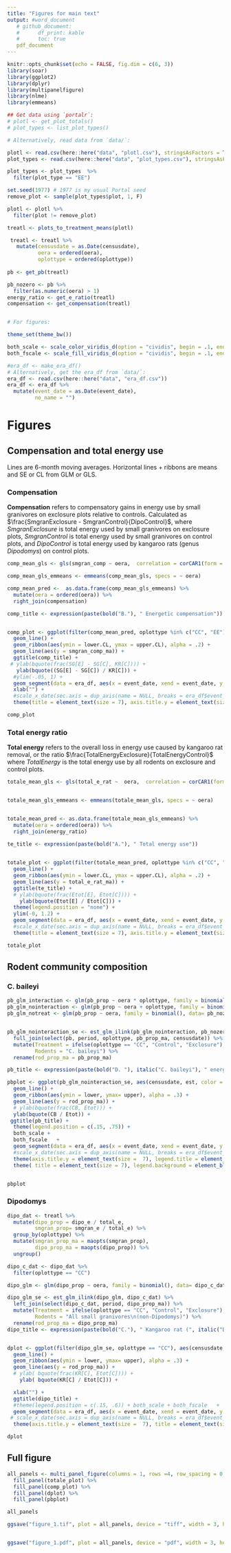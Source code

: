 ```yaml
---
title: "Figures for main text"
output: #word_document
   # github_document:
   #      df_print: kable
   #      toc: true
   pdf_document 
---
```


```r
knitr::opts_chunk$set(echo = FALSE, fig.dim = c(6, 3))
library(soar)
library(ggplot2)
library(dplyr)
library(multipanelfigure)
library(nlme)
library(emmeans)

## Get data using `portalr`:
# plotl <- get_plot_totals()
# plot_types <- list_plot_types()

# Alternatively, read data from `data/`:

plotl <- read.csv(here::here("data", "plotl.csv"), stringsAsFactors = T)
plot_types <- read.csv(here::here("data", "plot_types.csv"), stringsAsFactors = T)

plot_types <- plot_types  %>% 
  filter(plot_type == "EE")

set.seed(1977) # 1977 is my usual Portal seed
remove_plot <- sample(plot_types$plot, 1, F)

plotl <- plotl %>%
  filter(plot != remove_plot)

treatl <- plots_to_treatment_means(plotl) 

 treatl <- treatl %>%
   mutate(censusdate = as.Date(censusdate),
          oera = ordered(oera),
          oplottype = ordered(oplottype))
 
pb <- get_pb(treatl) 

pb_nozero <- pb %>%
  filter(as.numeric(oera) > 1)
energy_ratio <- get_e_ratio(treatl)
compensation <- get_compensation(treatl)


# For figures:

theme_set(theme_bw())

both_scale <- scale_color_viridis_d(option = "cividis", begin = .1, end = .8, direction = -1)
both_fscale <- scale_fill_viridis_d(option = "cividis", begin = .1, end = .8, direction = -1)

#era_df <- make_era_df()
# Alternatively, get the era_df from `data/`:
era_df <- read.csv(here::here("data", "era_df.csv"))
era_df <- era_df %>%
  mutate(event_date = as.Date(event_date),
         no_name = "")

```

# Figures

## Compensation and total energy use

Lines are 6-month moving averages. Horizontal lines + ribbons are means and SE or CL from GLM or GLS.

### Compensation

**Compensation** refers to compensatory gains in energy use by small granivores on exclosure plots relative to controls. Calculated as $\frac{SmgranExclosure - SmgranControl}{DipoControl}$, where $SmgranExclosure$ is total energy used by small granivores on exclosure plots, $SmgranControl$ is total energy used by small granivores on control plots, and $DipoControl$ is total energy used by kangaroo rats (genus *Dipodomys*) on control plots.

```r


comp_mean_gls <- gls(smgran_comp ~ oera,  correlation = corCAR1(form = ~ period), data = compensation)

comp_mean_gls_emmeans <- emmeans(comp_mean_gls, specs = ~ oera)

comp_mean_pred <-  as.data.frame(comp_mean_gls_emmeans) %>%
  mutate(oera = ordered(oera)) %>%
  right_join(compensation)

comp_title <- expression(paste(bold("B."), " Energetic compensation"))


comp_plot <- ggplot(filter(comp_mean_pred, oplottype %in% c("CC", "EE")), aes(censusdate, emmean)) +
  geom_line() +
  geom_ribbon(aes(ymin = lower.CL, ymax = upper.CL), alpha = .2) +
  geom_line(aes(y = smgran_comp_ma)) +
  ggtitle(comp_title) +
 # ylab(bquote(frac(SG[E] - SG[C], KR[C]))) +
   ylab(bquote((SG[E] - SG[C]) / KR[C])) +
  #ylim(-.05, 1) +
  geom_segment(data = era_df, aes(x = event_date, xend = event_date, y = -.05, yend = 1.4), linetype = 3)+
  xlab("") +
  #scale_x_date(sec.axis = dup_axis(name = NULL, breaks = era_df$event_date, labels = era_df$no_name)) +
  theme(title = element_text(size = 7), axis.title.y = element_text(size =  7), axis.text = element_text(size = 6)) + xlab("")

comp_plot
```

### Total energy ratio

 **Total energy** refers to the overall loss in energy use caused by kangaroo rat removal, or the ratio $\frac{TotalEnergyExclosure}{TotalEnergyControl}$ where $TotalEnergy$ is the total energy use by all rodents on exclosure and control plots.

```r

totale_mean_gls <- gls(total_e_rat ~  oera,  correlation = corCAR1(form = ~ period), data = energy_ratio)


totale_mean_gls_emmeans <- emmeans(totale_mean_gls, specs = ~ oera)


totale_mean_pred <- as.data.frame(totale_mean_gls_emmeans) %>%
  mutate(oera = ordered(oera)) %>%
  right_join(energy_ratio)

te_title <- expression(paste(bold("A."), " Total energy use"))

  
totale_plot <- ggplot(filter(totale_mean_pred, oplottype %in% c("CC", "EE")), aes(censusdate, emmean)) +
  geom_line() +
  geom_ribbon(aes(ymin = lower.CL, ymax = upper.CL), alpha = .2) +
  geom_line(aes(y = total_e_rat_ma)) +
  ggtitle(te_title) +
  # ylab(bquote(frac(Etot[E], Etot[C]))) +
    ylab(bquote(Etot[E] / Etot[C])) +
  theme(legend.position = "none") +
  ylim(-0, 1.2) +
  geom_segment(data = era_df, aes(x = event_date, xend = event_date, y = 0, yend = 1.2), linetype = 3) +
  #scale_x_date(sec.axis = dup_axis(name = NULL, breaks = era_df$event_date, labels = era_df$event_name))+
  theme(title = element_text(size = 7), axis.title.y = element_text(size =  7),  axis.text = element_text(size = 6)) + xlab("")

totale_plot

```

## Rodent community composition

### C. baileyi


```r



pb_glm_interaction <- glm(pb_prop ~ oera * oplottype, family = binomial(), data= pb_nozero)
pb_glm_nointeraction <- glm(pb_prop ~ oera + oplottype, family = binomial(), data= pb_nozero)
pb_glm_notreat <- glm(pb_prop ~ oera, family = binomial(), data= pb_nozero)


pb_glm_nointeraction_se <- est_glm_ilink(pb_glm_nointeraction, pb_nozero) %>%
  full_join(select(pb, period, oplottype, pb_prop_ma, censusdate)) %>%
  mutate(Treatment = ifelse(oplottype == "CC", "Control", "Exclosure"),
         Rodents = "C. baileyi") %>%
  rename(rod_prop_ma = pb_prop_ma)

pb_title <- expression(paste(bold("D. "), italic("C. baileyi"), " energy use"))

pbplot <- ggplot(pb_glm_nointeraction_se, aes(censusdate, est, color = Treatment, fill = Treatment)) +
  geom_line() +
  geom_ribbon(aes(ymin = lower, ymax= upper), alpha = .3) +
  geom_line(aes(y = rod_prop_ma)) +
  # ylab(bquote(frac(CB, Etot))) +
  ylab(bquote(CB / Etot)) +
 ggtitle(pb_title) +
  theme(legend.position = c(.15, .75)) + 
  both_scale + 
  both_fscale   +
  geom_segment(data = era_df, aes(x = event_date, xend = event_date, y = 0, yend = 1), linetype = 3, inherit.aes = F) +
  #scale_x_date(sec.axis = dup_axis(name = NULL, breaks = era_df$event_date, labels = era_df$no_name)) + 
  theme(axis.title.y = element_text(size =  7), legend.title = element_blank(), legend.text = element_text(size =6), legend.key.size = unit(.1, units = "in"))+ 
  theme( title = element_text(size = 7), legend.background = element_blank(), axis.title.y = element_text(), legend.direction = "vertical", axis.text = element_text(size = 6)) +   xlab("Date")  


pbplot

```


### Dipodomys

```r

dipo_dat <- treatl %>%
  mutate(dipo_prop = dipo_e / total_e,
         smgran_prop= smgran_e / total_e) %>%
  group_by(oplottype) %>%
  mutate(smgran_prop_ma = maopts(smgran_prop),
         dipo_prop_ma = maopts(dipo_prop)) %>%
  ungroup() 

dipo_c_dat <- dipo_dat %>%
  filter(oplottype == "CC")

dipo_glm <- glm(dipo_prop ~ oera, family = binomial(), data= dipo_c_dat)

dipo_glm_se <- est_glm_ilink(dipo_glm, dipo_c_dat) %>%
  left_join(select(dipo_c_dat, period, dipo_prop_ma)) %>%
  mutate(Treatment = ifelse(oplottype == "CC", "Control", "Exclosure"),
         Rodents = "All small granivores\n(non-Dipodomys)") %>%
  rename(rod_prop_ma = dipo_prop_ma)
dipo_title <- expression(paste(bold("C."), " Kangaroo rat (", italic("Dipodomys"), ") energy use"))


dplot <- ggplot(filter(dipo_glm_se, oplottype == "CC"), aes(censusdate, est)) +
  geom_line() +
  geom_ribbon(aes(ymin = lower, ymax= upper), alpha = .3) +
  geom_line(aes(y = rod_prop_ma)) +
  # ylab( bquote(frac(KR[C], Etot[C]))) +
    ylab( bquote(KR[C] / Etot[C])) +

  xlab("") +
  ggtitle(dipo_title) +
  #theme(legend.position = c(.15, .6)) + both_scale + both_fscale   +
  geom_segment(data = era_df, aes(x = event_date, xend = event_date, y = 0, yend = 1), linetype = 3, inherit.aes = F) +
 # scale_x_date(sec.axis = dup_axis(name = NULL, breaks = era_df$event_date, labels = era_df$no_name)) + xlab("") +
  theme(axis.title.y = element_text(size =  7), title = element_text(size = 7), axis.text = element_text(size = 6))

dplot

```

## Full figure

```r

all_panels <- multi_panel_figure(columns = 1, rows =4, row_spacing = 0, panel_label_type = "none") %>%
  fill_panel(totale_plot) %>%
  fill_panel(comp_plot) %>%
  fill_panel(dplot) %>%
  fill_panel(pbplot)

all_panels
```

```r

ggsave("figure_1.tif", plot = all_panels, device = "tiff", width = 3, height =5, units = "in", dpi = 800)


ggsave("figure_1.pdf", plot = all_panels, device = "pdf", width = 3, height = 5, units = "in", dpi = 800)


```
